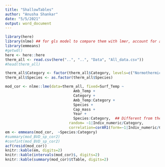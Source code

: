 ```yaml
---
title: "ShallowTables"
author: "Anusha Shankar"
date: "5/5/2021"
output: word_document
---
```



```r
library(here)
library(nlme) ## for gls model to compare them with lmer, account for autocorrelation
library(emmeans)
#getwd()
here <- here::here
therm_all <- read.csv(here("..", "..", "Data", "All_data.csv"))
#head(therm_all)

therm_all$Category <- factor(therm_all$Category, levels=c("Normothermic", "Shallow Torpor", "Transition", "Deep Torpor"))
therm_all$Species <- as.factor(therm_all$Species)

mod_cor <- nlme::lme(data=therm_all, fixed=Surf_Temp ~ 
                               Amb_Temp + 
                               Category + 
                               Amb_Temp:Category + 
                               Species + 
                               Cap_mass +
                               Year +
                               Species:Category,  ## Different from the previous because this is a two-var term
                             random= ~1|Indiv_numeric/Category, 
                             correlation=corAR1(form=~1|Indiv_numeric/Category))
em <- emmeans(mod_cor,  ~Species:Category)
#summary(mod_BVD_sp_cor2)
#confint(mod_BVD_sp_cor2)
acf(resid(mod_cor))
knitr::kable(em, digits=2)
knitr::kable(intervals(mod_cor)$, digits=2)
knitr::kable(summary(mod_cor)$tTable, digits=2)

```
